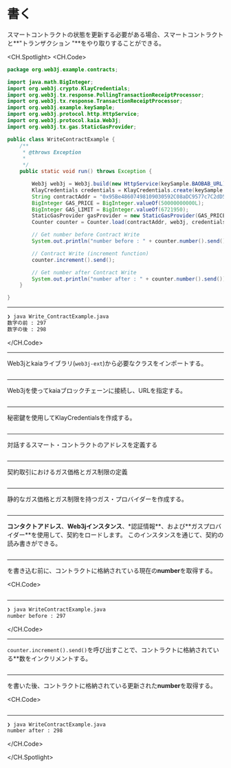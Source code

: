 # 書く

スマートコントラクトの状態を更新する必要がある場合、スマートコントラクトと**"トランザクション "**をやり取りすることができる。

<CH.Spotlight>
<CH.Code>

```java WriteContractExample.java
package org.web3j.example.contracts;

import java.math.BigInteger;
import org.web3j.crypto.KlayCredentials;
import org.web3j.tx.response.PollingTransactionReceiptProcessor;
import org.web3j.tx.response.TransactionReceiptProcessor;
import org.web3j.example.keySample;
import org.web3j.protocol.http.HttpService;
import org.web3j.protocol.kaia.Web3j;
import org.web3j.tx.gas.StaticGasProvider;

public class WriteContractExample {
    /**
     * @throws Exception
     *
     */
    public static void run() throws Exception {

        Web3j web3j = Web3j.build(new HttpService(keySample.BAOBAB_URL));
        KlayCredentials credentials = KlayCredentials.create(keySample.LEGACY_KEY_privkey);
        String contractAddr = "0x95Be48607498109030592C08aDC9577c7C2dD505";
        BigInteger GAS_PRICE = BigInteger.valueOf(50000000000L);
        BigInteger GAS_LIMIT = BigInteger.valueOf(6721950);
        StaticGasProvider gasProvider = new StaticGasProvider(GAS_PRICE, GAS_LIMIT);
        Counter counter = Counter.load(contractAddr, web3j, credentials.convertToCredentials(), gasProvider);

        // Get number before Contract Write
        System.out.println("number before : " + counter.number().send());

        // Contract Write (increment function)
        counter.increment().send();

        // Get number after Contract Write
        System.out.println("number after : " + counter.number().send());
    }

}
```

---

```zsh output
❯ java Write_ContractExample.java
数字の前 : 297
数字の後 : 298
```

</CH.Code>

---

Web3jとkaiaライブラリ(`web3j-ext`)から必要なクラスをインポートする。

```java WriteContractExample.java focus=1:10

```

---

Web3jを使ってkaiaブロックチェーンに接続し、URLを指定する。

```java WriteContractExample.java focus=19

```

---

秘密鍵を使用してKlayCredentialsを作成する。

```java WriteContractExample.java focus=20

```

---

対話するスマート・コントラクトのアドレスを定義する

```java WriteContractExample.java focus=21

```

---

契約取引におけるガス価格とガス制限の定義

```java WriteContractExample.java focus=22:23

```

---

静的なガス価格とガス制限を持つガス・プロバイダーを作成する。

```java WriteContractExample.java focus=24

```

---

**コンタクトアドレス**、**Web3jインスタンス**、\*認証情報**、および**ガスプロバイダー\*\*を使用して、契約をロードします。 このインスタンスを通じて、契約の読み書きができる。

```java WriteContractExample.java focus=25

```

---

を書き込む前に、コントラクトに格納されている現在の**number**を取得する。

<CH.Code>
```java WriteContractExample.java focus=27:28

````


---

```zsh output
❯ java WriteContractExample.java
number before : 297

````

</CH.Code>

---

`counter.increment().send()`を呼び出すことで、コントラクトに格納されている\*\*数をインクリメントする。

```java WriteContractExample.java focus=30:31

```

---

を書いた後、コントラクトに格納されている更新された**number**を取得する。

<CH.Code>
```java WriteContractExample.java focus=33:34

````


---

```zsh output
❯ java WriteContractExample.java
number after : 298
````

</CH.Code>

</CH.Spotlight>
